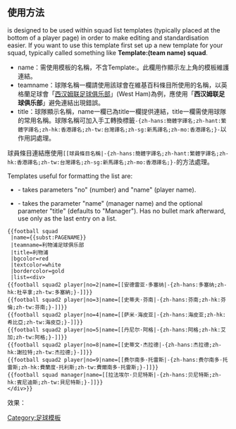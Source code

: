 <includeonly><!-- 在這裡加入模板的保護標識 --></includeonly><noinclude>{{template doc page viewed directly}}</noinclude>
<!-- 在本行下編輯模板說明 -->
==使用方法==

{{tl|{{PAGENAME}}}} is designed to be used within squad list templates (typically placed at the bottom of a player page) in order to make editing and standardisation easier. If you want to use this template first set up a new template for your squad, typically called something like '''Template:(team name) squad'''.

*name：需使用模板的名稱，不含Template:。此欄用作顯示左上角的模板維護連結。
*teamname：球隊名稱一欄請使用該球會在維基百科條目所使用的名稱，以英格蘭足球會「[[西汉姆联足球俱乐部]]」(West Ham)為例，應使用「'''西汉姆联足球俱乐部'''」避免連結出現錯誤。
*title：球隊顯示名稱，name一欄已為title一欄提供連結，title一欄需使用球隊的常用名稱。球隊名稱可加入手工轉換標籤<code><nowiki>-{zh-hans:簡體字譯名;zh-hant:繁體字譯名;zh-hk:香港譯名;zh-tw:台灣譯名;zh-sg:新馬譯名;zh-mo:香港譯名;}-</nowiki></code>以作用詞處理。

球員條目連結應使用<code><nowiki>[[球員條目名稱|-{zh-hans:簡體字譯名;zh-hant:繁體字譯名;zh-hk:香港譯名;zh-tw:台灣譯名;zh-sg:新馬譯名;zh-mo:香港譯名;}-</nowiki></code>的方法處理。

Templates useful for formatting the list are:

*{{tl|football squad2 player}} - takes parameters "no" (number) and "name" (player name).
*{{tl|football squad manager}} - takes the parameter "name" (manager name) and the optional parameter "title" (defaults to "Manager"). Has no bullet mark afterward, use only as the last entry on a list.

<pre>
{{football squad
 |name={{subst:PAGENAME}}
 |teamname=利物浦足球俱乐部
 |title=利物浦
 |bgcolor=red
 |textcolor=white
 |bordercolor=gold
 |list=<div>
{{football squad2 player|no=2|name=[[安德雷亚·多塞纳|-{zh-hans:多塞纳;zh-hk:杜辛拿;zh-tw:多塞納;}-]]}}
{{football squad2 player|no=3|name=[[史蒂夫·芬南|-{zh-hans:芬南;zh-hk:芬倫;zh-tw:芬南;}-]]}}
{{football squad2 player|no=4|name=[[萨米·海皮亚|-{zh-hans:海皮亚;zh-hk:希比亞;zh-tw:海皮亞;}-]]}}
{{football squad2 player|no=5|name=[[丹尼尔·阿格|-{zh-hans:阿格;zh-hk:艾加;zh-tw:阿格;}-]]}}
{{football squad2 player|no=8|name=[[史蒂文·杰拉德|-{zh-hans:杰拉德;zh-hk:謝拉特;zh-tw:杰拉德;}-]]}}
{{football squad2 player|no=9|name=[[费尔南多·托雷斯|-{zh-hans:费尔南多·托雷斯;zh-hk:費蘭度·托利斯;zh-tw:費爾南多·托雷斯;}-]]}}
{{football squad manager|name=[[拉法埃尔·贝尼特斯|-{zh-hans:贝尼特斯;zh-hk:賓尼迪斯;zh-tw:貝尼特斯;}-]]}}
</div>}}
</pre>

效果：

{{football squad
 |name=Football squad/doc
 |teamname=利物浦足球俱乐部
 |title=利物浦
 |tracking = <includeonly>no</includeonly>
 |bgcolor=red
 |textcolor=white
 |bordercolor=gold
 |list=<div>
{{football squad2 player|no=2|name=[[安德雷亚·多塞纳|-{zh-hans:多塞纳;zh-hk:杜辛拿;zh-tw:多塞納;}-]]}}
{{football squad2 player|no=3|name=[[史蒂夫·芬南|-{zh-hans:芬南;zh-hk:芬倫;zh-tw:芬南;}-]]}}
{{football squad2 player|no=4|name=[[萨米·海皮亚|-{zh-hans:海皮亚;zh-hk:希比亞;zh-tw:海皮亞;}-]]}}
{{football squad2 player|no=5|name=[[丹尼尔·阿格|-{zh-hans:阿格;zh-hk:艾加;zh-tw:阿格;}-]]}}
{{football squad2 player|no=8|name=[[史蒂文·杰拉德|-{zh-hans:杰拉德;zh-hk:謝拉特;zh-tw:杰拉德;}-]]}}
{{football squad2 player|no=9|name=[[费尔南多·托雷斯|-{zh-hans:费尔南多·托雷斯;zh-hk:費蘭度·托利斯;zh-tw:費爾南多·托雷斯;}-]]}}
{{football squad manager|name=[[拉法埃尔·贝尼特斯|-{zh-hans:贝尼特斯;zh-hk:賓尼迪斯;zh-tw:貝尼特斯;}-]]}}
</div>}}

<includeonly>
[[Category:足球模板]]
</includeonly>